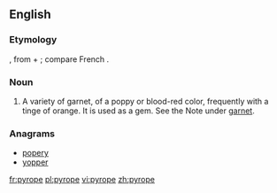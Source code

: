 ==English==

===Etymology===
{{etyl|la}} {{term|pyropus||a kind of red bronze|lang=la}}, from {{etyl|grc}} {{term|πῦρ|sc=polytonic|tr=pyr||fire}} + {{term|ὤψ|sc=polytonic|tr=ōps||eye}}; compare French {{term|pyrope|lang=fr}}.

===Noun===
{{en-noun|pyropes}}

# {{mineralogy}} A variety of garnet, of a poppy or blood-red color, frequently with a tinge of orange. It is used as a gem. See the Note under [[garnet]].

===Anagrams===
* [[popery#English|popery]]
* [[yopper#English|yopper]]

[[fr:pyrope]]
[[pl:pyrope]]
[[vi:pyrope]]
[[zh:pyrope]]